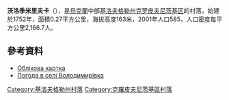 '''沃洛季米里夫卡'''（{{lang-uk|Володимирівка}}），是[[烏克蘭|烏克蘭]]中部[[基洛夫格勒州|基洛夫格勒州]][[克罗皮夫尼茨基区|克罗皮夫尼茨基区]]的村落，始建於1752年，面積0.27平方公里，海拔高度163米，2001年人口585，人口密度每平方公里2,166.7人。

==參考資料==
* [http://gska2.rada.gov.ua/pls/z7502/A005?rdat1=30.01.2010&rf7571=16851 Облікова картка]{{dead link|date=2018年3月 |bot=InternetArchiveBot |fix-attempted=yes }}
* [http://weather.in.ua/ua/kirovogradskaja/4470 Погода в селі Володимирівка] {{Wayback|url=http://weather.in.ua/ua/kirovogradskaja/4470 |date=20200624160441 }}

{{coord|48|38|24|N|32|0|11|E|scale:100000_region:UA|display=title}}
{{Kirovohrad-geo-stub}}

{{DEFAULTSORT:Володимирівка}}
[[Category:基洛夫格勒州村落|Category:基洛夫格勒州村落]]
[[Category:克羅皮夫尼茨基區村落|Category:克羅皮夫尼茨基區村落]]